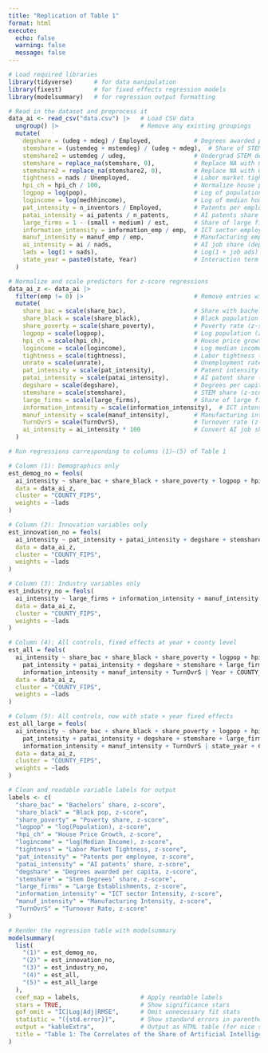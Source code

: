 ```yaml
---
title: "Replication of Table 1"
format: html
execute:
  echo: false
  warning: false
  message: false
---
```



```r
# Load required libraries
library(tidyverse)      # for data manipulation
library(fixest)         # for fixed effects regression models
library(modelsummary)   # for regression output formatting

# Read in the dataset and preprocess it
data_ai <- read_csv("data.csv") |>   # Load CSV data
  ungroup() |>                       # Remove any existing groupings
  mutate(
    degshare = (udeg + mdeg) / Employed,            # Degrees awarded per capita
    stemshare = (ustemdeg + mstemdeg) / (udeg + mdeg),  # Share of STEM degrees
    stemshare2 = ustemdeg / udeg,                   # Undergrad STEM degree share
    stemshare = replace_na(stemshare, 0),           # Replace NA with 0 for stemshare
    stemshare2 = replace_na(stemshare2, 0),         # Replace NA with 0 for stemshare2
    tightness = nads / Unemployed,                  # Labor market tightness: job ads / unemployed
    hpi_ch = hpi_ch / 100,                          # Normalize house price growth to proportion
    logpop = log(pop),                              # Log of population
    logincome = log(medhhincome),                   # Log of median household income
    pat_intensity = n_inventors / Employed,         # Patents per employee
    patai_intensity = ai_patents / n_patents,       # AI patents share
    large_firms = 1 - (small + medium) / est,       # Share of large firms
    information_intensity = information_emp / emp,  # ICT sector employment share
    manuf_intensity = manuf_emp / emp,              # Manufacturing employment share
    ai_intensity = ai / nads,                       # AI job share (dependent variable)
    lads = log(1 + nads),                           # Log(1 + job ads) as weight
    state_year = paste0(state, Year)                # Interaction term for fixed effects
  )

# Normalize and scale predictors for z-score regressions
data_ai_z <- data_ai |> 
  filter(emp != 0) |>                               # Remove entries with zero employment
  mutate(
    share_bac = scale(share_bac),                   # Share with bachelor's degree (z-score)
    share_black = scale(share_black),               # Black population share (z-score)
    share_poverty = scale(share_poverty),           # Poverty rate (z-score)
    logpop = scale(logpop),                         # Log population (z-score)
    hpi_ch = scale(hpi_ch),                         # House price growth (z-score)
    logincome = scale(logincome),                   # Log median income (z-score)
    tightness = scale(tightness),                   # Labor tightness (z-score)
    unrate = scale(unrate),                         # Unemployment rate (z-score)
    pat_intensity = scale(pat_intensity),           # Patent intensity (z-score)
    patai_intensity = scale(patai_intensity),       # AI patent share (z-score)
    degshare = scale(degshare),                     # Degrees per capita (z-score)
    stemshare = scale(stemshare),                   # STEM share (z-score)
    large_firms = scale(large_firms),               # Share of large firms (z-score)
    information_intensity = scale(information_intensity),  # ICT intensity (z-score)
    manuf_intensity = scale(manuf_intensity),       # Manufacturing intensity (z-score)
    TurnOvrS = scale(TurnOvrS),                     # Turnover rate (z-score)
    ai_intensity = ai_intensity * 100               # Convert AI job share to percentage points
  )

# Run regressions corresponding to columns (1)–(5) of Table 1

# Column (1): Demographics only
est_demog_no = feols(
  ai_intensity ~ share_bac + share_black + share_poverty + logpop + hpi_ch + logincome + tightness | Year + COUNTY_FIPS,
  data = data_ai_z,
  cluster = "COUNTY_FIPS",
  weights = ~lads
)

# Column (2): Innovation variables only
est_innovation_no = feols(
  ai_intensity ~ pat_intensity + patai_intensity + degshare + stemshare | Year + COUNTY_FIPS,
  data = data_ai_z,
  cluster = "COUNTY_FIPS",
  weights = ~lads
)

# Column (3): Industry variables only
est_industry_no = feols(
  ai_intensity ~ large_firms + information_intensity + manuf_intensity + TurnOvrS | Year + COUNTY_FIPS,
  data = data_ai_z,
  cluster = "COUNTY_FIPS",
  weights = ~lads
)

# Column (4): All controls, fixed effects at year + county level
est_all = feols(
  ai_intensity ~ share_bac + share_black + share_poverty + logpop + hpi_ch + logincome + tightness +
    pat_intensity + patai_intensity + degshare + stemshare + large_firms +
    information_intensity + manuf_intensity + TurnOvrS | Year + COUNTY_FIPS,
  data = data_ai_z,
  cluster = "COUNTY_FIPS",
  weights = ~lads
)

# Column (5): All controls, now with state × year fixed effects
est_all_large = feols(
  ai_intensity ~ share_bac + share_black + share_poverty + logpop + hpi_ch + logincome + tightness +
    pat_intensity + patai_intensity + degshare + stemshare + large_firms +
    information_intensity + manuf_intensity + TurnOvrS | state_year + COUNTY_FIPS,
  data = data_ai_z,
  cluster = "COUNTY_FIPS",
  weights = ~lads
)

# Clean and readable variable labels for output
labels <- c(
  "share_bac" = "Bachelors’ share, z-score",
  "share_black" = "Black pop, z-score",
  "share_poverty" = "Poverty share, z-score",
  "logpop" = "log(Population), z-score",
  "hpi_ch" = "House Price Growth, z-score",
  "logincome" = "log(Median Income), z-score",
  "tightness" = "Labor Market Tightness, z-score",
  "pat_intensity" = "Patents per employee, z-score",
  "patai_intensity" = "AI patents’ share, z-score",
  "degshare" = "Degrees awarded per capita, z-score",
  "stemshare" = "Stem Degrees’ share, z-score",
  "large_firms" = "Large Establishments, z-score",
  "information_intensity" = "ICT sector Intensity, z-score",
  "manuf_intensity" = "Manufacturing Intensity, z-score",
  "TurnOvrS" = "Turnover Rate, z-score"
)

# Render the regression table with modelsummary
modelsummary(
  list(
    "(1)" = est_demog_no,
    "(2)" = est_innovation_no,
    "(3)" = est_industry_no,
    "(4)" = est_all,
    "(5)" = est_all_large
  ),
  coef_map = labels,                 # Apply readable labels
  stars = TRUE,                      # Show significance stars
  gof_omit = "IC|Log|Adj|RMSE",      # Omit unnecessary fit stats
  statistic = "({std.error})",       # Show standard errors in parentheses
  output = "kableExtra",             # Output as HTML table (for nice styling)
  title = "Table 1: The Correlates of the Share of Artificial Intelligence Jobs"
)
```
